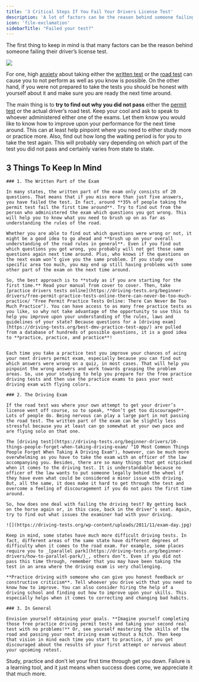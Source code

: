 ```yaml
---
title: '3 Critical Steps If You Fail Your Drivers License Test'
description: 'A lot of factors can be the reason behind someone failing their drivers license test.  Go through our guide carefully to be ready for the next DMV visit.'
icon: 'file-exclamation'
sidebarTitle: "Failed your test?"
---
```

<Snippet file="andrei.mdx" />

The first thing to keep in mind is that many factors can be the reason behind someone failing their driver’s license test.

![](https://driving-tests.org/wp-content/uploads/2011/11/sad-teenager.jpg)

For one, high [anxiety](https://driving-tests.org/beginner-drivers/overcome-permit-test-anxiety/ "7 Tips to Overcome Anxiety for Your Permit Test") about taking either the [written test](https://driving-tests.org/beginner-drivers/you-can-do-it-how-to-pass-a-dmv-driving-test-on-your-first-attempt/ "How To Pass A DMV Driving Test On Your FIRST Attempt") or the [road test](https://driving-tests.org/beginner-drivers/how-to-pass-your-driving-test-the-first-time/ "How to Pass Your Driving Test the First Time") can cause you to not perform as well as you know is possible. On the other hand, if you were not prepared to take the tests you should be honest with yourself about it and make sure you are ready the next time around.

The main thing is to **try to find out why you did not pass** either the [permit test](https://driving-tests.org/learners-permit/) or the actual driver’s road test. Keep your cool and ask to speak to whoever administered either one of the exams. Let them know you would like to know how to improve upon your performance for the next time around. This can at least help pinpoint where you need to either study more or practice more. Also, find out how long the waiting period is for you to take the test again. This will probably vary depending on which part of the test you did not pass and certainly varies from state to state.

## 3 Things To Keep In Mind
    
    ### 1. The Written Part of the Exam
    
    In many states, the written part of the exam only consists of 20 questions. That means that if you miss more than just five answers, you have failed the test. In fact, around **35% of people taking the permit test fail the first time around**. Try to find out from the person who administered the exam which questions you got wrong. This will help you to know what you need to brush up on as far as understanding the rules of the road.
    
    Whether you are able to find out which questions were wrong or not, it might be a good idea to go ahead and **brush up on your overall understanding of the road rules in general**. Even if you find out which questions you got wrong, you probably will not get those same questions again next time around. Plus, who knows if the questions on the next exam won’t give you the same problem. If you study one specific area too much, you may end up still having problems with some other part of the exam on the next time around.
    
    So, the best approach is to **study as if you are starting for the first time.** Read your manual from cover to cover. Then, take [practice drivers tests online](https://driving-tests.org/beginner-drivers/free-permit-practice-tests-online-there-can-never-be-too-much-practice/ "Free Permit Practice Tests Online: There Can Never Be Too Much Practice"). You can have access to as many free practice tests as you like, so why not take advantage of the opportunity to use this to help you improve upon your understanding of the rules, laws and guidelines of your state? Because questions for a [driving exam](https://driving-tests.org/best-dmv-practice-test-app/) are pulled from a database of hundreds of possible questions, it is a good idea to **practice, practice, and practice**!
    
    
    Each time you take a practice test you improve your chances of acing your next drivers permit exam, especially because you can find out which answers were wrong on a quiz, in most cases. That will help you pinpoint the wrong answers and work towards grasping the problem areas. So, use your studying to help you prepare for the free practice driving tests and then use the practice exams to pass your next driving exam with flying colors.
    
    ### 2. The Driving Exam
    
    If the road test was where your own attempt to get your driver’s license went off course, so to speak, **don’t get too discouraged**. Lots of people do. Being nervous can play a large part in not passing the road test. The written part of the exam can be slightly less stressful because you at least can go somewhat at your own pace and are flying solo on that one.
    
    The [driving test](https://driving-tests.org/beginner-drivers/10-things-people-forget-when-taking-driving-exam/ "10 Most Common Things People Forget When Taking A Driving Exam"), however, can be much more overwhelming as you have to take the exam with an officer of the law accompanying you. Besides, there are so many things that get nitpicked when it comes to the driving test. It is understandable because no officer of the law wants to put someone legally behind the wheel if they have even what could be considered a minor issue with driving. But, all the same, it does make it hard to get through the test and overcome a feeling of discouragement if you do not pass the first time around.
    
    So, how does one deal with failing the driving test? By getting back on the horse again or, in this case, back in the driver’s seat. Again, try to find out what issues the examiner had with your driving.
    
    ![](https://driving-tests.org/wp-content/uploads/2011/11/exam-day.jpg)
    
    Keep in mind, some states have much more difficult driving tests. In fact, different areas of the same state have different degrees of difficulty when it comes to the road exam. For example, some places require you to _[parallel park](https://driving-tests.org/beginner-drivers/how-to-parallel-park/)_, others don’t. Even if you did not pass this time through, remember that you may have been taking the test in an area where the driving exam is very challenging.
    
    **Practice driving with someone who can give you honest feedback or constructive criticism**. Tell whoever you drive with that you need to know how to improve. You can also consider hiring the help of a driving school and finding out how to improve upon your skills. This especially helps when it comes to correcting and changing bad habits.
    
    ### 3. In General
    
    Envision yourself obtaining your goals. **Imagine yourself completing those free practice driving permit tests and taking your second real test with no problems!** Or, see yourself mastering the skills of the road and passing your next driving exam without a hitch. Then keep that vision in mind each time you start to practice, if you get discouraged about the results of your first attempt or nervous about your upcoming retest.
    
Study, practice and don’t let your first time through get you down. Failure is a learning tool, and it just means when success does come, we appreciate it that much more.